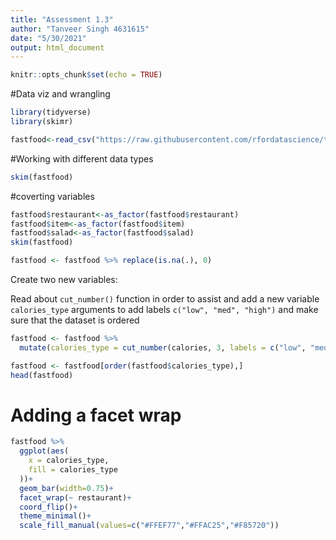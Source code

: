 ```yaml
---
title: "Assessment 1.3"
author: "Tanveer Singh 4631615"
date: "5/30/2021"
output: html_document
---
```


```r
knitr::opts_chunk$set(echo = TRUE)
```




#Data viz and wrangling

```r
library(tidyverse)
library(skimr)
```


```r
fastfood<-read_csv("https://raw.githubusercontent.com/rfordatascience/tidytuesday/master/data/2018/2018-09-04/fastfood_calories.csv")
```



#Working with different data types



```r
skim(fastfood)
```

#coverting variables
```r

fastfood$restaurant<-as_factor(fastfood$restaurant)
fastfood$item<-as_factor(fastfood$item)
fastfood$salad<-as_factor(fastfood$salad)
skim(fastfood)

```



```r
fastfood <- fastfood %>% replace(is.na(.), 0)

```

Create two new variables:

Read about `cut_number()` function in order to assist and add a new variable  `calories_type` arguments to add labels `c("low", "med", "high")` and make sure that the dataset is ordered

```r
fastfood <- fastfood %>%
  mutate(calories_type = cut_number(calories, 3, labels = c("low", "med", "high")))
```


```r
fastfood <- fastfood[order(fastfood$calories_type),]
head(fastfood)
```

# Adding a facet wrap

```r
fastfood %>%
  ggplot(aes(
    x = calories_type,
    fill = calories_type
  ))+
  geom_bar(width=0.75)+
  facet_wrap(~ restaurant)+
  coord_flip()+
  theme_minimal()+
  scale_fill_manual(values=c("#FFEF77","#FFAC25","#F85720"))
  
```